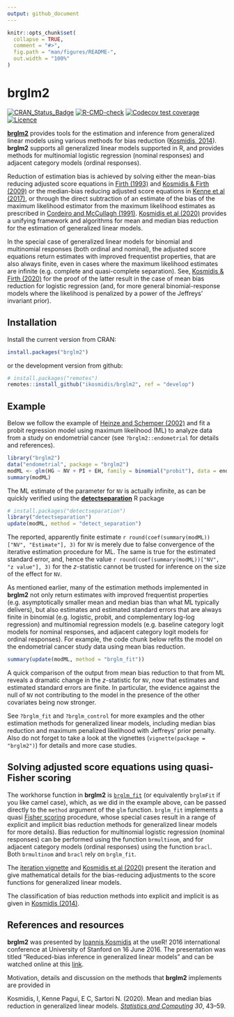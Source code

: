 ```yaml
---
output: github_document
---
```


<!-- README.md is generated from README.Rmd. Please edit that file -->

```r
knitr::opts_chunk$set(
  collapse = TRUE,
  comment = "#>",
  fig.path = "man/figures/README-",
  out.width = "100%"
)
```

# brglm2

<!-- badges: start -->
[![CRAN_Status_Badge](http://www.r-pkg.org/badges/version/brglm2)](https://cran.r-project.org/package=brglm2)
[![R-CMD-check](https://github.com/ikosmidis/brglm2/workflows/R-CMD-check/badge.svg)](https://github.com/ikosmidis/brglm2/actions)
[![Codecov test coverage](https://codecov.io/gh/ikosmidis/brglm2/branch/master/graph/badge.svg)](https://codecov.io/gh/ikosmidis/brglm2?branch=master)
[![Licence](https://img.shields.io/badge/licence-GPL--3-blue.svg)](https://www.gnu.org/licenses/gpl-3.0.en.html)
<!-- badges: end -->



[**brglm2**](https://github.com/ikosmidis/brglm2) provides tools for
the estimation and inference from generalized linear models using
various methods for bias reduction ([Kosmidis,
2014](https://doi.org/10.1002/wics.1296)). **brglm2** supports all
generalized linear models supported in R, and provides methods for
multinomial logistic regression (nominal responses) and adjacent
category models (ordinal responses).

Reduction of estimation bias is achieved by solving either the
mean-bias reducing adjusted score equations in [Firth
(1993)](https://doi.org/10.1093/biomet/80.1.27) and [Kosmidis & Firth
(2009)](https://doi.org/10.1093/biomet/asp055) or the median-bias
reducing adjusted score equations in [Kenne et al
(2017)](https://doi.org/10.1093/biomet/asx046), or through the direct
subtraction of an estimate of the bias of the maximum likelihood
estimator from the maximum likelihood estimates as prescribed in
[Cordeiro and McCullagh
(1991)](https://www.jstor.org/stable/2345592). [Kosmidis et al
(2020)](https://doi.org/10.1007/s11222-019-09860-6) provides a
unifying framework and algorithms for mean and median bias reduction
for the estimation of generalized linear models.

In the special case of generalized linear models for binomial and
multinomial responses (both ordinal and nominal), the adjusted score
equations return estimates with improved frequentist properties, that
are also always finite, even in cases where the maximum likelihood
estimates are infinite (e.g. complete and quasi-complete
separation). See, [Kosmidis & Firth
(2020)](http://doi.org/10.1093/biomet/asaa052) for the proof of the
latter result in the case of mean bias reduction for logistic
regression (and, for more general binomial-response models where the
likelihood is penalized by a power of the Jeffreys' invariant prior).

## Installation

Install the current version from CRAN:

```r
install.packages("brglm2")
```

or the development version from github:

```r
# install.packages("remotes")
remotes::install_github("ikosmidis/brglm2", ref = "develop")
```

## Example

Below we follow the example of [Heinze and Schemper
(2002)](https://doi.org/10.1002/sim.1047) and fit a probit regression
model using maximum likelihood (ML) to analyze data from a study on
endometrial cancer (see `?brglm2::endometrial` for details and
references).

```r
library("brglm2")
data("endometrial", package = "brglm2")
modML <- glm(HG ~ NV + PI + EH, family = binomial("probit"), data = endometrial)
summary(modML)
```

The ML estimate of the parameter for `NV` is
actually infinite, as can be quickly verified using the
[**detectseparation**](https://cran.r-project.org/package=detectseparation) R package
```r
# install.packages("detectseparation")
library("detectseparation")
update(modML, method = "detect_separation")
```

The reported, apparently finite estimate `r
round(coef(summary(modML))["NV", "Estimate"], 3)` for `NV` is merely
due to false convergence of the iterative estimation procedure for
ML. The same is true for the estimated standard error, and, hence the
value `r round(coef(summary(modML))["NV", "z value"], 3)` for the
$z$-statistic cannot be trusted for inference on the size of the
effect for `NV`.

As mentioned earlier, many of the estimation methods implemented in
**brglm2** not only return estimates with improved frequentist
properties (e.g. asymptotically smaller mean and median bias than what
ML typically delivers), but also estimates and estimated standard
errors that are always finite in binomial (e.g. logistic, probit, and
complementary log-log regression) and multinomial regression models
(e.g. baseline category logit models for nominal responses, and
adjacent category logit models for ordinal responses). For example,
the code chunk below refits the model on the endometrial cancer study
data using mean bias reduction.

```r
summary(update(modML, method = "brglm_fit"))
```

A quick comparison of the output from mean bias reduction to that from
ML reveals a dramatic change in the $z$-statistic for `NV`, now that
estimates and estimated standard errors are finite. In particular, the
evidence against the null of `NV` not contributing to the model in the
presence of the other covariates being now stronger.

See `?brglm_fit` and `?brglm_control` for more examples and the other
estimation methods for generalized linear models, including median
bias reduction and maximum penalized likelihood with Jeffreys' prior
penalty. Also do not forget to take a look at the vignettes
(`vignette(package = "brglm2")`) for details and more case studies.

## Solving adjusted score equations using quasi-Fisher scoring

The workhorse function in **brglm2** is
[`brglm_fit`](https://github.com/ikosmidis/brglm2/blob/master/R/brglmFit.R)
(or equivalently `brglmFit` if you like camel case), which, as we did
in the example above, can be passed directly to the `method` argument
of the `glm` function. `brglm_fit` implements a quasi [Fisher
scoring](https://en.wikipedia.org/wiki/Scoring_algorithm) procedure,
whose special cases result in a range of explicit and implicit bias
reduction methods for generalized linear models for more
details). Bias reduction for multinomial logistic regression (nominal
responses) can be performed using the function `brmultinom`, and for
adjacent category models (ordinal responses) using the function
`bracl`. Both `brmultinom` and `bracl` rely on `brglm_fit`.

The [iteration
vignette](https://cran.r-project.org/package=brglm2/vignettes/iteration.html)
and [Kosmidis et al
(2020)](https://doi.org/10.1007/s11222-019-09860-6) present the
iteration and give mathematical details for the bias-reducing
adjustments to the score functions for generalized linear models.

The classification of bias reduction methods into explicit and
implicit is as given in [Kosmidis
(2014)](https://doi.org/10.1002/wics.1296).

## References and resources

**brglm2** was presented by [Ioannis
Kosmidis](http://www.ikosmidis.com) at the useR! 2016 international
conference at University of Stanford on 16 June 2016. The presentation
was titled "Reduced-bias inference in generalized linear models" and
can be watched online at this
[link](https://channel9.msdn.com/Events/useR-international-R-User-conference/useR2016/brglm-Reduced-bias-inference-in-generalized-linear-models).

Motivation, details and discussion on the methods that **brglm2** implements are provided in

Kosmidis, I, Kenne Pagui, E C, Sartori N. (2020). Mean and median bias
reduction in generalized linear models. [*Statistics and
Computing*](https://doi.org/10.1007/s11222-019-09860-6) *30*, 43–59.





